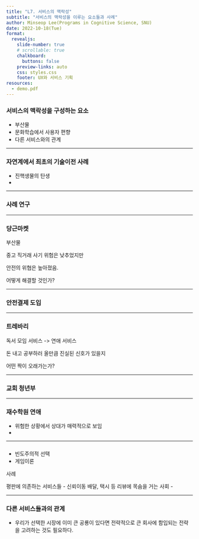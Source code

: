 ```yaml
---
title: "L7. 서비스의 맥락성" 
subtitle: "서비스의 맥락성을 이루는 요소들과 사례"
author: Minseop Lee(Programs in Cognitive Science, SNU)
date: 2022-10-18(Tue)
format:
  revealjs: 
    slide-number: true
    # scrollable: true
    chalkboard: 
      buttons: false
    preview-links: auto
    css: styles.css
    footer: UX와 서비스 기획
resources:
  - demo.pdf
---
```


### 서비스의 맥락성을 구성하는 요소

- 부산물
- 문화학습에서 사용자 편향
- 다른 서비스와의 관계

<!-- - 벤다이어그램 -->

---

### 자연계에서 최초의 기술이전 사례

- 진핵생물의 탄생
-  

---

### 사례 연구


---

### 당근마켓

부산물

중고 직거래
사기 위험은 낮추었지만

안전의 위협은 높아졌음.

어떻게 해결할 것인가?


---

### 안전결제 도입



---

### 트레바리

독서 모임 서비스 -> 연애 서비스

돈 내고 공부하러 올만큼 진실된 신호가 있을지

어떤 짝이 오래가는가?

---

### 교회 청년부


---

### 재수학원 연애

- 위험한 상황에서 상대가 매력적으로 보임
-

---

### 

- 빈도주의적 선택
- 게임이론






사례

평판에 의존하는 서비스들
  - 신뢰이동 배달, 택시 등 리뷰에 목숨을 거는 사회
  - 




---

### 

### 다른 서비스들과의 관계

- 우리가 선택한 시장에 이미 큰 공룡이 있다면 전략적으로 큰 회사에 함입되는 전략을 고려하는 것도 필요하다.
